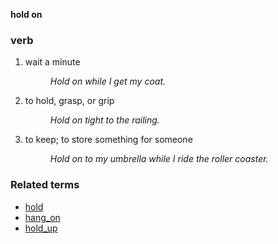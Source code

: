'''hold on'''
===verb===
# wait a minute
#: ''Hold on while I get my coat.''
# to hold, grasp, or grip
#: ''Hold on tight to the railing.''
# to keep; to store something for someone
#: ''Hold on to my umbrella while I ride the roller coaster.''

===Related terms===
*[[hold]]
*[[hang_on]]
*[[hold_up]]